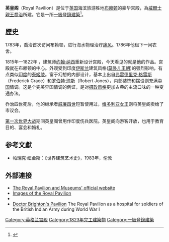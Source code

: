 {{noteTA
|1=zh-hk:英皇;zh-tw:英王;zh-hant:英王;zh-cn:英王;zh-hans:英王;
}}

{{coord|50|49|23|N|0|08|15|W|region:GB_type:landmark|display=title}}
{{Infobox building
| name                = Royal Pavilion
| image               = Brighton royal pavilion Qmin.jpg
| image_alt           =
| caption             =
| map_type            =
| map_alt             =
| map_caption         =
| altitude            =
| building_type       = 宮
| architectural_style = [[印度-撒拉遜復興式建築|印度-撒拉遜復興式建築]]
| structural_system   =
| cost                =
| ren_cost            =
| owner               = Brighton & Hove City Council
| current_tenants     =
| landlord            =
| location            =
| address             =
| location_town       = [[布賴頓|布賴頓]]
| location_country    = 英國
| coordinates         = {{coord|50|49|23|N|0|08|15|W|display=inline}}
| start_date          = 1787
| completion_date     = 1823
| inauguration_date   =
| renovation_date     =
| height              =
| diameter            =
| roof                =
| top_floor           =
| other_dimensions    =
| floor_count         =
| floor_area          =
| main_contractor     =
| architect           = [[约翰·纳西|约翰·纳西]]
| architecture_firm   =
| structural_engineer =
| services_engineer   =
| civil_engineer      =
| other_designers     =
| quantity_surveyor   =
| awards              =
| ren_architect       =
| ren_firm            =
| ren_str_engineer    =
| ren_serv_engineer   =
| ren_civ_engineer    =
| ren_oth_designers   =
| ren_qty_surveyor    =
| ren_awards          =
| website =  [https://brightonmuseums.org.uk/royalpavilion/ Royal Pavilion]
| references          =
}}
'''英皇阁'''（Royal Pavilion）是位于[[英国|英国]]海滨旅游胜地[[布赖顿|布赖顿]]的豪华宫殿，為[[乔治四世|威爾士親王喬治]]所建。它是一所[[登錄建築|一級登錄建築]]<ref>{{NHLE|num=1380680|desc=THE ROYAL PAVILION, The City of Brighton and Hove |accessdate=30 January 2020}}</ref>。

==歷史==
1783年，喬治首次访问布赖顿，进行海水物理治疗[[痛风|痛风]]。1786年他租下一间农舍。

1815年—1822年 ，建筑师[[约翰·纳西|约翰·纳西]]重新设计宫殿，今天看见的就是他的作品。宫殿就在布赖顿的中心。外观受到印度[[伊斯兰|伊斯兰]]建筑风格([[莫卧儿王朝|莫卧儿王朝]])的强烈影响，有点类似[[印度|印度]]的[[泰姬陵|泰姬陵]]。富于幻想的内部设计，基本上出自[[弗雷德里克·格雷斯|弗雷德里克·格雷斯]]（Frederick Crace）和[[罗伯特·琼斯|罗伯特·琼斯]]（Robert Jones），内部装饰和摆设则充满[[中国|中国]]情调。这是个完美异国情调的例证，是对[[摄政风格|摄政风格]]更加古典的主流口味的一种变通办法。

乔治四世死后，他的继承者[[威廉四世_(英國)|威廉四世]]短暂使用过，[[维多利亚女王|维多利亚女王]]则将英皇阁卖给了市议会。

[[第一次世界大战|第一次世界大战]]期间英皇阁曾用作印度伤兵医院。英皇阁向游客开放，也用于教育目的、宴会和婚礼。

== 参考文獻==

{{reflist}}
*帕瑞克·纽金斯：《世界建筑艺术史》，1983年，伦敦

==外部連接==
{{commons category|Royal Pavilion, Brighton}}
*[http://brightonmuseums.org.uk/royalpavilion/ The Royal Pavilion and Museums' official website] {{Wayback|url=http://brightonmuseums.org.uk/royalpavilion/ |date=20170508155320 }}
*[http://www.images.brighton-hove-rpml.org.uk/assetbank-pavilion/action/quickSearch?keywords=royal+pavilion&newSearch=true&quickSearch=true Images of the Royal Pavilion] {{Wayback|url=http://www.images.brighton-hove-rpml.org.uk/assetbank-pavilion/action/quickSearch?keywords=royal+pavilion&newSearch=true&quickSearch=true |date=20130703161655 }}
*{{cite web|url=http://brightonmuseums.org.uk/discover/get-involved/join-us/|title=The Royal Pavilion and Museums Foundation|accessdate=2020-03-17|archive-date=2015-02-13|archive-url=https://web.archive.org/web/20150213134428/http://brightonmuseums.org.uk/discover/get-involved/join-us/|dead-url=yes}}
*[http://www.sikhmuseum.com/brighton/ Doctor Brighton's Pavilion] {{Wayback|url=http://www.sikhmuseum.com/brighton/ |date=20120801234325 }} The Royal Pavilion as a hospital for soldiers of the British Indian Army during World War I

[[Category:英格兰宫殿|Category:英格兰宫殿]]
[[Category:1823年完工建築物|Category:1823年完工建築物]]
[[Category:一級登錄建築|Category:一級登錄建築]]